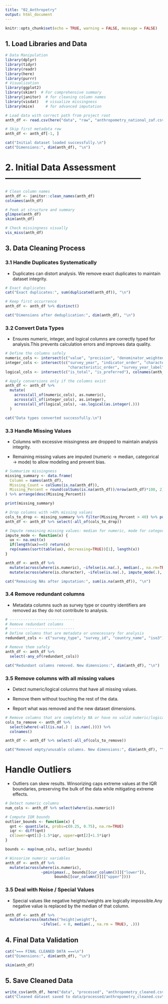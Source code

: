 ```yaml
---
title: "02_Anthropetry"
output: html_document
---
```


```r
knitr::opts_chunk$set(echo = TRUE, warning = FALSE, message = FALSE)
```



## 1. Load Libraries and Data

```r
# Data Manipulation
library(dplyr)
library(tidyr)
library(readr)
library(here)
library(purrr)
# Visualization
library(ggplot2)
library(skimr)  # For comprehensive summary
library(janitor)  # for cleaning column names
library(visdat)   # visualize missingness
library(mice)     # for advanced imputation 
```

```r
# Load data with correct path from project root
anth_df <- read.csv(here("data", "raw", "anthropometry_national_zaf.csv"))

# Skip first metadata row
anth_df <- anth_df[-1, ]

cat("Initial dataset loaded successfully.\n")
cat("Dimensions:", dim(anth_df), "\n")

```

# 2. Initial Data Assessment -----------------------------------------------

```r


# Clean column names
anth_df <- janitor::clean_names(anth_df)
colnames(anth_df)

# Peek at structure and summary
glimpse(anth_df)
skim(anth_df)

# Check missingness visually
vis_miss(anth_df)
```


## 3. Data Cleaning Process

### 3.1 Handle Duplicates Systematically
- Duplicates can distort analysis. We remove exact duplicates to maintain dataset integrity.
```r
# Exact duplicates
cat("Exact duplicates:", sum(duplicated(anth_df)), "\n")

# Keep first occurrence
anth_df <- anth_df %>% distinct()

cat("Dimensions after deduplication:", dim(anth_df), "\n")

```

### 3.2 Convert Data Types

- Ensures numeric, integer, and logical columns are correctly typed for analysis.This prevents calculation errors and improves data quality.
```r
# Define the columns safely
numeric_cols <- intersect(c("value", "precision", "denominator_weighted", "denominator_unweighted"), colnames(anth_df))
integer_cols <- intersect(c("survey_year", "indicator_order", "characteristic_id", 
                            "characteristic_order", "survey_year_label", "by_variable_id", "region_id"), colnames(anth_df))
logical_cols <- intersect(c("is_total", "is_preferred"), colnames(anth_df))

# Apply conversions only if the columns exist
anth_df <- anth_df %>%
  mutate(
    across(all_of(numeric_cols), as.numeric),
    across(all_of(integer_cols), as.integer),
    across(all_of(logical_cols), ~as.logical(as.integer(.)))
  )

cat("Data types converted successfully.\n")

```

### 3.3 Handle Missing Values
- Columns with excessive missingness are dropped to maintain analysis integrity.

- Remaining missing values are imputed (numeric → median, categorical → mode) to allow modeling and prevent bias.

```r
# Summarize missingness
missing_summary <- data.frame(
  Column = names(anth_df),
  Missing_Count = colSums(is.na(anth_df)),
  Missing_Percent = round(colSums(is.na(anth_df))/nrow(anth_df)*100, 2)
) %>% arrange(desc(Missing_Percent))

print(missing_summary)

# Drop columns with >40% missing values
cols_to_drop <- missing_summary %>% filter(Missing_Percent > 40) %>% pull(Column)
anth_df <- anth_df %>% select(-all_of(cols_to_drop))

# Impute remaining missing values: median for numeric, mode for categorical
impute_mode <- function(x) {
  ux <- na.omit(x)
  if(length(ux)==0) return(x)
  rep(names(sort(table(ux), decreasing=TRUE))[1], length(x))
}

anth_df <- anth_df %>%
  mutate(across(where(is.numeric), ~ifelse(is.na(.), median(., na.rm=TRUE), .))) %>%
  mutate(across(where(is.character), ~ifelse(is.na(.), impute_mode(.), .)))

cat("Remaining NAs after imputation:", sum(is.na(anth_df)), "\n")

```
### 3.4 Remove redundant columns
- Metadata columns such as survey type or country identifiers are removed as they do not contribute to analysis.
```r

# -----------------------------
# Remove redundant columns
# -----------------------------
# Define columns that are metadata or unnecessary for analysis
redundant_cols <- c("survey_type", "survey_id", "country_name", "iso3")  # adjust names to match anth_df

# Remove them safely
anth_df <- anth_df %>%
  select(-any_of(redundant_cols))

cat("Redundant columns removed. New dimensions:", dim(anth_df), "\n")

```
### 3.5 Remove columns with all missing values

- Detect numeric/logical columns that have all missing values.

- Remove them without touching the rest of the data.

- Report what was removed and the new dataset dimensions.

```r
# Remove columns that are completely NA or have no valid numeric/logical data
cols_to_remove <- anth_df %>% 
  select(where(~all(is.na(.) | is.nan(.)))) %>% 
  colnames()

anth_df <- anth_df %>% select(-all_of(cols_to_remove))

cat("Removed empty/unusable columns. New dimensions:", dim(anth_df), "\n")

```
# Handle Outliers
- Outliers can skew results. Winsorizing caps extreme values at the IQR boundaries, preserving the bulk of the data while mitigating extreme effects.
```r
# Detect numeric columns
num_cols <- anth_df %>% select(where(is.numeric))

# Compute IQR bounds
outlier_bounds <- function(x) {
  qnt <- quantile(x, probs=c(0.25, 0.75), na.rm=TRUE)
  iqr <- diff(qnt)
  c(lower=qnt[1]-1.5*iqr, upper=qnt[2]+1.5*iqr)
}

bounds <- map(num_cols, outlier_bounds)

# Winsorize numeric variables
anth_df <- anth_df %>%
  mutate(across(where(is.numeric),
                ~pmin(pmax(., bounds[[cur_column()]]["lower"]),
                      bounds[[cur_column()]]["upper"])))

```

### 3.5 Deal with Noise / Special Values
- Special values like negative heights/weights are logically impossible.Any negative value is replaced by the median of that column.
```r


anth_df <- anth_df %>%
  mutate(across(matches("height|weight"),
                ~ifelse(. < 0, median(., na.rm = TRUE), .)))


```

## 4. Final Data Validation

```r
cat("=== FINAL CLEANED DATA ===\n")
cat("Dimensions:", dim(anth_df), "\n")

skim(anth_df)

```

## 5. Save Cleaned Data

```r
write_csv(anth_df, here("data", "processed", "anthropometry_cleaned.csv"))
cat("Cleaned dataset saved to data/processed/anthropometry_cleaned.csv\n")

```
